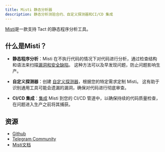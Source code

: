 ```yaml
---
title: Misti 静态分析器
description: 静态分析测验合约、自定义探测器和CI/CD 集成
---
```


[Misti](https://nowarp.io/tools/misti/)是一款支持 Tact 的静态程序分析工具。

## 什么是Misti？

- **静态程序分析**：Misti 在不执行代码的情况下对代码进行分析，通过检查结构和语法来扫描[漏洞和安全缺陷](https://nowarp.io/tools/misti/docs/detectors)。  这种方法可以及早发现问题，防止问题影响生产。

- **自定义探测器**：创建 [自定义探测器](https://nowarp.io/tools/misti/docs/hacking/custom-detector)，根据您的特定需求定制 Misti。 这有助于识别通用工具可能会遗漏的漏洞，确保对代码进行彻底审查。

- **CI/CD 集成**：[集成](https://nowarp.io/tools/misti/docs/tutorial/ci-cd) Misti 到您的 CI/CD 管道中，以确保持续的代码质量检查，在问题进入生产之前将其捕获。

## 资源

- [Github](https://github.com/nowarp/misti)
- [Telegram Community](https://t.me/misti_dev)
- [Misti文档](https://nowarp.io/tools/misti/)
